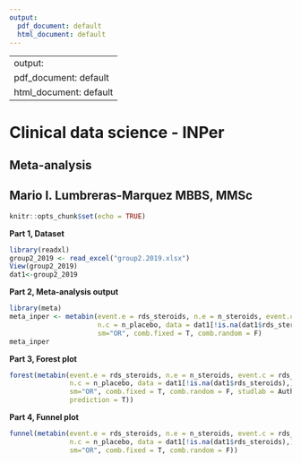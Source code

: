 ```yaml
---
output:
  pdf_document: default
  html_document: default
---
```

---
output:
  pdf_document: default
  html_document: default
---
# Clinical data science - INPer

## Meta-analysis
## Mario I. Lumbreras-Marquez MBBS, MMSc

```r
knitr::opts_chunk$set(echo = TRUE)
```

**Part 1, Dataset**
```r
library(readxl)
group2_2019 <- read_excel("group2.2019.xlsx")
View(group2_2019)
dat1<-group2_2019
```

**Part 2, Meta-analysis output**
```r
library(meta)
meta_inper <- metabin(event.e = rds_steroids, n.e = n_steroids, event.c = rds_placebo, 
                      n.c = n_placebo, data = dat1[!is.na(dat1$rds_steroids),], 
                      sm="OR", comb.fixed = T, comb.random = F)
meta_inper
```

**Part 3, Forest plot**
```r
forest(metabin(event.e = rds_steroids, n.e = n_steroids, event.c = rds_placebo, 
               n.c = n_placebo, data = dat1[!is.na(dat1$rds_steroids),], 
               sm="OR", comb.fixed = T, comb.random = F, studlab = Author, 
               prediction = T))
```

**Part 4, Funnel plot**
```r
funnel(metabin(event.e = rds_steroids, n.e = n_steroids, event.c = rds_placebo, 
               n.c = n_placebo, data = dat1[!is.na(dat1$rds_steroids),], 
               sm="OR", comb.fixed = T, comb.random = F))
```
